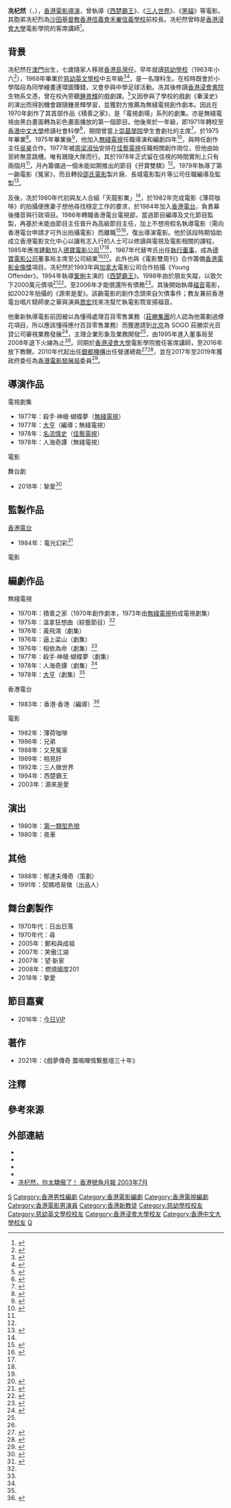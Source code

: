 {{藝人
|姓名 = 冼杞然
|類型 = 導演
|圖片 = 
|圖片尺寸 =
|圖片簡介 =
|本名 =
|羅馬拼音 = Shin Kei Yin
|英文名 = Stephen Shin
|暱稱 =
|其他藝名 =
|國籍 ={{CNHK}}
|民族 =
|籍貫 =
|出生日期 ={{birth year and age|1950}}<ref>{{cite web |url=http://www.cuhk.edu.hk/chinese/features/stephen_shin.html |title=冼杞然──捕光捉影四十載 |last= |first= |date=2016-11 |website= |publisher=香港中文大學 |access-date=2020-01-01 |quote= |archive-date=2019-06-05 |archive-url=https://web.archive.org/web/20190605133331/http://www.cuhk.edu.hk/chinese/features/stephen_shin.html |dead-url=no }}</ref>
|出生地點 ={{MAC-1951}}
|逝世日期 =
|逝世地點 =
|職業 = 導演、演員
|語言 = 粵語、英語、國語
|教育程度 = [[香港浸會書院|香港浸會書院]]生物系文憑肄業<br>[[香港中文大學|香港中文大學]]社會科學學士<ref>{{cite news | title=冼杞然應邀中大談電影 | url=https://mmis.hkpl.gov.hk/coverpage/-/coverpage/view?_coverpage_WAR_mmisportalportlet_hsf=%E5%86%BC%E6%9D%9E%E7%84%B6&_coverpage_WAR_mmisportalportlet_actual_q=%28%20verbatim_dc.collection%3A%28%22Old%5C%20HK%5C%20Newspapers%22%29%20%29%20AND+%28%20%28%20allTermsMandatory%3A%28true%29%20OR+all_dc.title%3A%28%E5%86%BC%E6%9D%9E%E7%84%B6%29%20OR+all_dc.creator%3A%28%E5%86%BC%E6%9D%9E%E7%84%B6%29%20OR+all_dc.contributor%3A%28%E5%86%BC%E6%9D%9E%E7%84%B6%29%20OR+all_dc.subject%3A%28%E5%86%BC%E6%9D%9E%E7%84%B6%29%20OR+fulltext%3A%28%E5%86%BC%E6%9D%9E%E7%84%B6%29%20OR+all_dc.description%3A%28%E5%86%BC%E6%9D%9E%E7%84%B6%29%20%29%20%29&_coverpage_WAR_mmisportalportlet_sort_field=score&p_r_p_-1078056564_c=QF757YsWv58JCjtBMMIqoghRmS55ppVp&_coverpage_WAR_mmisportalportlet_o=19&_coverpage_WAR_mmisportalportlet_sort_order=desc | page=13 | publisher=華僑日報 | date=1991-02-10 | accessdate=2021-04-23 | quote= | archive-date=2021-04-26 | archive-url=https://web.archive.org/web/20210426104659/https://mmis.hkpl.gov.hk/coverpage/-/coverpage/view?_coverpage_WAR_mmisportalportlet_hsf=%E5%86%BC%E6%9D%9E%E7%84%B6&_coverpage_WAR_mmisportalportlet_actual_q=(%20verbatim_dc.collection:(%22Old%5C%20HK%5C%20Newspapers%22)%20)%20AND+(%20(%20allTermsMandatory:(true)%20OR+all_dc.title:(%E5%86%BC%E6%9D%9E%E7%84%B6)%20OR+all_dc.creator:(%E5%86%BC%E6%9D%9E%E7%84%B6)%20OR+all_dc.contributor:(%E5%86%BC%E6%9D%9E%E7%84%B6)%20OR+all_dc.subject:(%E5%86%BC%E6%9D%9E%E7%84%B6)%20OR+fulltext:(%E5%86%BC%E6%9D%9E%E7%84%B6)%20OR+all_dc.description:(%E5%86%BC%E6%9D%9E%E7%84%B6)%20)%20)&_coverpage_WAR_mmisportalportlet_sort_field=score&p_r_p_-1078056564_c=QF757YsWv58JCjtBMMIqoghRmS55ppVp&_coverpage_WAR_mmisportalportlet_o=19&_coverpage_WAR_mmisportalportlet_sort_order=desc | dead-url=no }}</ref>
|母校 = [[慈幼學校|慈幼學校]]<br>[[慈幼英文學校|慈幼英文學校]]
|宗教信仰 = [[基督教|基督教]]<ref>{{cite web |url=https://www.christiantimes.org.hk/Common/Reader/News/ShowNews.jsp?Nid=46662&Pid=5&Version=0&Cid=220&Charset=big5_hkscs |title=讓上帝當生命導演──冼杞然 |last= |first= |date=2008-04-25|website= |publisher=時代論壇 |access-date=2019-12-31 |quote= }}{{Dead link|date=2020年4月 |bot=InternetArchiveBot |fix-attempted=yes }}</ref>
|配偶 =
|兒女 = 子：冼基樺<ref>{{cite news | title=名導冼杞然子獲獎盼回饋 | url=https://orientaldaily.on.cc/cnt/news/20110403/00176_063.html | format= | publisher=東方日報 | date=2011-04-03 | accessdate=2020-01-01 | quote= | archive-date=2011-09-17 | archive-url=https://web.archive.org/web/20110917091926/http://orientaldaily.on.cc/cnt/news/20110403/00176_063.html | dead-url=no }}</ref>
|父母 =
|親屬 = 胞弟：冼杞烈
|出道地點 =
|出道作 =
|出道日期 =
|代表作 =
|活躍年代 = 1970年至今
|唱片公司 =
|經紀公司 =
|網站 =
|相關團體 =
|獎項 =
|IMDb =0793812
}}

'''冼杞然'''（{{lang-en|Stephen Shin Kei Yin}}，{{bd|1950年|}}），[[香港|香港]][[電影|電影]][[導演|導演]]，曾執導《[[西楚霸王_(电影)|西楚霸王]]》、《[[三人世界|三人世界]]》、《[[黑貓_(電影)|黑貓]]》等電影。其胞弟冼杞烈為[[沙田_(香港)|沙田]][[基督教香港信義會禾輋信義學校|基督教香港信義會禾輋信義學校]]前校長。冼杞然曾時是[[香港浸會大學|香港浸會大學]]電影學院的客席講師<ref>{{cite web |url=http://af.hkbu.edu.hk/tc/guest-lecturers/shin-kei-yin |title=電影人 冼杞然先生 |last= |first= |date= |website= |publisher=香港浸會大學電影學院 |access-date=2020-01-01 |quote= |archive-date=2020-01-11 |archive-url=https://web.archive.org/web/20200111233921/http://af.hkbu.edu.hk/tc/guest-lecturers/shin-kei-yin |dead-url=no }}</ref>。 

==背景==
冼杞然在[[澳門|澳門]]出生，七歲隨家人移居[[香港島|香港島]][[灣仔|灣仔]]{{noteTag|name=守下留情|關於冼杞然出生地點、早年生活、校園生活、撰寫首份劇本和創立香港電影金像獎的資料出自香港電台第二台廣播節目《守下留情》於2016年6月13日播出的訪問。}}。早年就讀[[慈幼學校|慈幼學校]]（1963年小六<ref>{{cite news |title=十三學校畢業禮 |url=https://mmis.hkpl.gov.hk/coverpage/-/coverpage/view?_coverpage_WAR_mmisportalportlet_hsf=%E7%95%A2%E6%A5%AD%E7%A6%AE&_coverpage_WAR_mmisportalportlet_actual_q=%28%20verbatim_dc.collection%3A%28%22Old%5C%20HK%5C%20Newspapers%22%29%20%29%20AND+%28%20%28%20allTermsMandatory%3A%28true%29%20OR+all_dc.title%3A%28%E7%95%A2%E6%A5%AD%E7%A6%AE%29%20OR+all_dc.creator%3A%28%E7%95%A2%E6%A5%AD%E7%A6%AE%29%20OR+all_dc.contributor%3A%28%E7%95%A2%E6%A5%AD%E7%A6%AE%29%20OR+all_dc.subject%3A%28%E7%95%A2%E6%A5%AD%E7%A6%AE%29%20OR+fulltext%3A%28%E7%95%A2%E6%A5%AD%E7%A6%AE%29%20OR+all_dc.description%3A%28%E7%95%A2%E6%A5%AD%E7%A6%AE%29%20%29%20%29&_coverpage_WAR_mmisportalportlet_sort_field=dc.publicationdate_bsort&p_r_p_-1078056564_c=QF757YsWv5%2FH7zGe%2FKF%2BFPx1fvPOLrYH&_coverpage_WAR_mmisportalportlet_o=1436&_coverpage_WAR_mmisportalportlet_sort_order=desc&_coverpage_WAR_mmisportalportlet_filter=dc.publicationdate_dt%3A%5B1960-01-01T00%3A00%3A00Z+TO+1969-12-31T15%3A59%3A59Z%5D |page=18 |language= |publisher=華僑日報 | date=1963-07-22 |accessdate=2022-04-25 |quote= }}</ref>），1968年畢業於[[慈幼英文學校|慈幼英文學校]]中五年級<ref>{{cite web |url=http://www.sesfoundation.com/ssoba/news/bulletin/2006_07.pdf |title=慈訊 |last= |first= |date=2006-7 |website= |publisher=慈幼學校舊同學會編輯委員會 |access-date=2020-12-23 |quote=}}</ref><ref>{{cite web |url=http://sesfoundation.com/ssoba/association/membership_roll.htm |title=會員名冊 |last= |first= |date= |website= |publisher=香港慈幼中學鮑思高同學會 |access-date=2020-01-01 |quote= |archive-date=2018-10-22 |archive-url=https://web.archive.org/web/20181022043636/http://sesfoundation.com/ssoba/association/membership_roll.htm |dead-url=no }}</ref>，是一名理科生{{noteTag|name=守下留情}}。在校時既會於小學階段為同學繪畫連環圖賺錢，又會參與中學足球活動{{noteTag|name=守下留情}}。冼其後修讀[[香港浸會書院|香港浸會書院]]生物系文憑{{noteTag|name=守下留情}}，曾在校內旁聽[[鍾景輝|鍾景輝]]的戲劇課。<ref>{{cite web |url=http://www.alumni.cuhk.edu.hk/magazine/sep99/html/p12-13.htm |title=冼杞然不搞gag 寧願引退 |last= |first= |date=1999-9 |website= |publisher=香港中文大學 |access-date=2020-01-01 |quote= |archive-date=2004-12-11 |archive-url=https://web.archive.org/web/20041211110614/http://www.alumni.cuhk.edu.hk/magazine/sep99/html/p12-13.htm |dead-url=no }}</ref>又因參與了學校的戲劇《秦漢史》的演出而得到機會跟隨鍾景輝學習，並獲對方推薦為無綫電視創作劇本{{noteTag|name=守下留情}}。因此在1970年創作了其首部作品《積善之家》，是「電視劇場」系列的劇集{{noteTag|name=守下留情}}。亦是無綫電視由黑白畫面轉為彩色畫面播放的第一個節目{{noteTag|name=守下留情}}。他後來於一年級，即1971年轉校至[[香港中文大學|香港中文大學]]修讀社會科學<ref name="創意搖籃 德寶的童話">{{cite web |url=https://www.filmarchive.gov.hk/documents/18995340/19057015/ebook_chi_03.pdf |title=創意搖籃 德寶的童話 |last= |first= |date= |website= |publisher=香港電影資料館 |access-date=2021-09-21 |quote=}}</ref>{{noteTag|name=守下留情}}，期間曾當上[[崇基學院|崇基學院]]學生會劇社的主席<ref>{{cite web |url=http://paper.wenweipo.com/2016/06/06/CF1606060004.htm |title=淑梅足跡：冼杞然談復出 |last= |first= |date=2016-06-06|website= |publisher=香港文匯報 |access-date=2020-01-01|quote=}}</ref>，於1975年畢業<ref>{{cite web |url=http://www.alumni.cuhk.edu.hk/magazine/201612/txt/kwok.html |title=中大校友 校友近況 |last= |first= |date=2016-12 |website= |publisher=香港中文大學 |access-date=2020-01-01 |quote= |archive-date=2020-01-01 |archive-url=https://web.archive.org/web/20200101090129/http://www.alumni.cuhk.edu.hk/magazine/201612/txt/kwok.html |dead-url=no }}</ref>。1975年畢業後<ref>{{cite web |url=http://www.alumni.cuhk.edu.hk/magazine/201609/txt/feature3.html |title=中大校友 盛事在中大 |date=2016-09 |website= |publisher=香港中文大學 |access-date=2021-04-23 |quote= |archive-date=2021-04-23 |archive-url=https://web.archive.org/web/20210423091547/http://www.alumni.cuhk.edu.hk/magazine/201609/txt/feature3.html |dead-url=no }}</ref>，他加入[[無綫電視|無綫電視]]任職導演和編劇四年<ref name="冼杞然闖大銀幕">{{cite news | title=冼杞然闖大銀幕 | url=https://mmis.hkpl.gov.hk/coverpage/-/coverpage/view?_coverpage_WAR_mmisportalportlet_hsf=%E5%86%BC%E6%9D%9E%E7%84%B6&_coverpage_WAR_mmisportalportlet_actual_q=%28%20verbatim_dc.collection%3A%28%22Old%5C%20HK%5C%20Newspapers%22%29%20%29%20AND+%28%20%28%20allTermsMandatory%3A%28true%29%20OR+all_dc.title%3A%28%E5%86%BC%E6%9D%9E%E7%84%B6%29%20OR+all_dc.creator%3A%28%E5%86%BC%E6%9D%9E%E7%84%B6%29%20OR+all_dc.contributor%3A%28%E5%86%BC%E6%9D%9E%E7%84%B6%29%20OR+all_dc.subject%3A%28%E5%86%BC%E6%9D%9E%E7%84%B6%29%20OR+fulltext%3A%28%E5%86%BC%E6%9D%9E%E7%84%B6%29%20OR+all_dc.description%3A%28%E5%86%BC%E6%9D%9E%E7%84%B6%29%20%29%20%29&_coverpage_WAR_mmisportalportlet_sort_field=score&p_r_p_-1078056564_c=QF757YsWv5%2FH7zGe%2FKF%2BFAYq99Eq%2BSN8&_coverpage_WAR_mmisportalportlet_o=5&_coverpage_WAR_mmisportalportlet_sort_order=desc | page=3 | publisher=工商晚報 | date=1979-07-23 | accessdate=2021-04-23 | quote= | archive-date=2021-04-23 | archive-url=https://web.archive.org/web/20210423160508/https://mmis.hkpl.gov.hk/coverpage/-/coverpage/view?_coverpage_WAR_mmisportalportlet_hsf=%E5%86%BC%E6%9D%9E%E7%84%B6&_coverpage_WAR_mmisportalportlet_actual_q=%28%20verbatim_dc.collection%3A%28%22Old%5C%20HK%5C%20Newspapers%22%29%20%29%20AND+%28%20%28%20allTermsMandatory%3A%28true%29%20OR+all_dc.title%3A%28%E5%86%BC%E6%9D%9E%E7%84%B6%29%20OR+all_dc.creator%3A%28%E5%86%BC%E6%9D%9E%E7%84%B6%29%20OR+all_dc.contributor%3A%28%E5%86%BC%E6%9D%9E%E7%84%B6%29%20OR+all_dc.subject%3A%28%E5%86%BC%E6%9D%9E%E7%84%B6%29%20OR+fulltext%3A%28%E5%86%BC%E6%9D%9E%E7%84%B6%29%20OR+all_dc.description%3A%28%E5%86%BC%E6%9D%9E%E7%84%B6%29%20%29%20%29&_coverpage_WAR_mmisportalportlet_sort_field=score&p_r_p_-1078056564_c=QF757YsWv5%2FH7zGe%2FKF%2BFAYq99Eq%2BSN8&_coverpage_WAR_mmisportalportlet_o=5&_coverpage_WAR_mmisportalportlet_sort_order=desc | dead-url=no }}</ref>，與時任創作主任[[吳昊|吳昊]]合作{{noteTag|name=守下留情1|關於冼杞然入職電視台經過的資料出自香港電台第二台廣播節目《守下留情》於2016年6月14日播出的訪問。}}。1977年被[[周梁淑怡|周梁淑怡]]安排在[[佳藝電視|佳藝電視]]任職相關創作崗位，但他由始至終無意跳槽{{noteTag|name=守下留情1}}。唯有跟隨大隊而行。{{noteTag|name=守下留情1}}其於1978年正式留在佳視的時間實則上只有兩個月<ref name="冼杞然闖大銀幕" />{{noteTag|name=守下留情1}}，月內籌備過一個未能如期推出的節目《孖寶雙驕》<ref name="冼杞然闖大銀幕" />。1979年執導了第一齣電影《冤家》，而且轉投[[邵氏兄弟|邵氏電影]]製片廠、長城電影製片等公司任職編導及監製<ref name="冼杞然不搞gag 寧願引退">{{cite web |url=http://www.alumni.cuhk.edu.hk/magazine/sep99/html/p12-13.htm |title=冼杞然不搞gag 寧願引退 |date=1999-09 |website= |publisher=香港中文大學 |access-date=2021-04-23 |quote= |archive-date=2004-12-11 |archive-url=https://web.archive.org/web/20041211110614/http://www.alumni.cuhk.edu.hk/magazine/sep99/html/p12-13.htm |dead-url=no }}</ref>。

及後，冼於1980年代初與友人合組「天龍影業」<ref name="冼杞然闖大銀幕" />，於1982年完成電影《薄荷咖啡》的拍攝便應妻子想他尋找穩定工作的要求，於1984年加入[[香港電台|香港電台]]，負責幕後播音與行政項目{{noteTag|name=守下留情2|關於冼杞然入職香港電台前後經過和復出的資料出自香港電台第二台廣播節目《守下留情》於2016年6月15日播出的訪問。}}。1986年轉職香港電台電視部{{noteTag|name=守下留情2}}，當過節目編導及文化節目監製，再基於未能由節目主任晉升為高級節目主任，加上不想用假名執導電影（需向香港電台申請才可外出拍攝電影）而離職<ref>{{cite news | title=冼杞然話我冤枉佢 離港台非關冇得陞 | url=https://mmis.hkpl.gov.hk/coverpage/-/coverpage/view?_coverpage_WAR_mmisportalportlet_hsf=%E5%86%BC%E6%9D%9E%E7%84%B6&_coverpage_WAR_mmisportalportlet_actual_q=%28%20verbatim_dc.collection%3A%28%22Old%5C%20HK%5C%20Newspapers%22%29%20%29%20AND+%28%20%28%20allTermsMandatory%3A%28true%29%20OR+all_dc.title%3A%28%E5%86%BC%E6%9D%9E%E7%84%B6%29%20OR+all_dc.creator%3A%28%E5%86%BC%E6%9D%9E%E7%84%B6%29%20OR+all_dc.contributor%3A%28%E5%86%BC%E6%9D%9E%E7%84%B6%29%20OR+all_dc.subject%3A%28%E5%86%BC%E6%9D%9E%E7%84%B6%29%20OR+fulltext%3A%28%E5%86%BC%E6%9D%9E%E7%84%B6%29%20OR+all_dc.description%3A%28%E5%86%BC%E6%9D%9E%E7%84%B6%29%20%29%20%29&_coverpage_WAR_mmisportalportlet_sort_field=score&p_r_p_-1078056564_c=QF757YsWv59H%2FuxqfBwEJO4Z0t9aKN3P&_coverpage_WAR_mmisportalportlet_o=62&_coverpage_WAR_mmisportalportlet_sort_order=desc | page=14 | publisher=華僑日報 | date=1988-09-25 | accessdate=2021-04-23 | quote= | archive-date=2021-04-28 | archive-url=https://web.archive.org/web/20210428205539/https://mmis.hkpl.gov.hk/coverpage/-/coverpage/view?_coverpage_WAR_mmisportalportlet_hsf=%E5%86%BC%E6%9D%9E%E7%84%B6&_coverpage_WAR_mmisportalportlet_actual_q=%28%20verbatim_dc.collection%3A%28%22Old%5C%20HK%5C%20Newspapers%22%29%20%29%20AND+%28%20%28%20allTermsMandatory%3A%28true%29%20OR+all_dc.title%3A%28%E5%86%BC%E6%9D%9E%E7%84%B6%29%20OR+all_dc.creator%3A%28%E5%86%BC%E6%9D%9E%E7%84%B6%29%20OR+all_dc.contributor%3A%28%E5%86%BC%E6%9D%9E%E7%84%B6%29%20OR+all_dc.subject%3A%28%E5%86%BC%E6%9D%9E%E7%84%B6%29%20OR+fulltext%3A%28%E5%86%BC%E6%9D%9E%E7%84%B6%29%20OR+all_dc.description%3A%28%E5%86%BC%E6%9D%9E%E7%84%B6%29%20%29%20%29&_coverpage_WAR_mmisportalportlet_sort_field=score&p_r_p_-1078056564_c=QF757YsWv59H%2FuxqfBwEJO4Z0t9aKN3P&_coverpage_WAR_mmisportalportlet_o=62&_coverpage_WAR_mmisportalportlet_sort_order=desc | dead-url=no }}</ref><ref>{{cite news | title=冼杞然償了心頭願 方重見江東各父老 | url=https://mmis.hkpl.gov.hk/coverpage/-/coverpage/view?_coverpage_WAR_mmisportalportlet_hsf=%E5%86%BC%E6%9D%9E%E7%84%B6&_coverpage_WAR_mmisportalportlet_actual_q=%28%20verbatim_dc.collection%3A%28%22Old%5C%20HK%5C%20Newspapers%22%29%20%29%20AND+%28%20%28%20allTermsMandatory%3A%28true%29%20OR+all_dc.title%3A%28%E5%86%BC%E6%9D%9E%E7%84%B6%29%20OR+all_dc.creator%3A%28%E5%86%BC%E6%9D%9E%E7%84%B6%29%20OR+all_dc.contributor%3A%28%E5%86%BC%E6%9D%9E%E7%84%B6%29%20OR+all_dc.subject%3A%28%E5%86%BC%E6%9D%9E%E7%84%B6%29%20OR+fulltext%3A%28%E5%86%BC%E6%9D%9E%E7%84%B6%29%20OR+all_dc.description%3A%28%E5%86%BC%E6%9D%9E%E7%84%B6%29%20%29%20%29&_coverpage_WAR_mmisportalportlet_sort_field=score&p_r_p_-1078056564_c=QF757YsWv59H%2FuxqfBwEJNTuWP%2FX52Xs&_coverpage_WAR_mmisportalportlet_o=59&_coverpage_WAR_mmisportalportlet_sort_order=desc | page=30 | publisher=華僑日報 | date=1988-09-15 | accessdate=2021-04-23 | quote= | archive-date=2021-04-23 | archive-url=https://web.archive.org/web/20210423160423/https://mmis.hkpl.gov.hk/coverpage/-/coverpage/view?_coverpage_WAR_mmisportalportlet_hsf=%E5%86%BC%E6%9D%9E%E7%84%B6&_coverpage_WAR_mmisportalportlet_actual_q=%28%20verbatim_dc.collection%3A%28%22Old%5C%20HK%5C%20Newspapers%22%29%20%29%20AND+%28%20%28%20allTermsMandatory%3A%28true%29%20OR+all_dc.title%3A%28%E5%86%BC%E6%9D%9E%E7%84%B6%29%20OR+all_dc.creator%3A%28%E5%86%BC%E6%9D%9E%E7%84%B6%29%20OR+all_dc.contributor%3A%28%E5%86%BC%E6%9D%9E%E7%84%B6%29%20OR+all_dc.subject%3A%28%E5%86%BC%E6%9D%9E%E7%84%B6%29%20OR+fulltext%3A%28%E5%86%BC%E6%9D%9E%E7%84%B6%29%20OR+all_dc.description%3A%28%E5%86%BC%E6%9D%9E%E7%84%B6%29%20%29%20%29&_coverpage_WAR_mmisportalportlet_sort_field=score&p_r_p_-1078056564_c=QF757YsWv59H%2FuxqfBwEJNTuWP%2FX52Xs&_coverpage_WAR_mmisportalportlet_o=59&_coverpage_WAR_mmisportalportlet_sort_order=desc | dead-url=no }}</ref>，復出導演電影。他於該段時期協助成立香港電影文化中心以讓有志入行的人士可以修讀與電視及電影相關的課程，1985年應[[岑建勳|岑建勳]]加入[[德寶電影公司|德寶電影公司]]<ref name="創意搖籃 德寶的童話" /><ref name="冼杞然不搞gag 寧願引退" />，1987年代替岑氏出任[[執行董事|執行董事]]{{noteTag|name=守下留情2}}，成為[[德寶電影公司|德寶電影公司]]董事局主席至公司結業<ref name="冼杞然不搞gag 寧願引退" /><ref>{{cite news | title=冼杞然用尺猛咁度 原來係度個董事位 | url=https://mmis.hkpl.gov.hk/coverpage/-/coverpage/view?_coverpage_WAR_mmisportalportlet_hsf=%E5%86%BC%E6%9D%9E%E7%84%B6&_coverpage_WAR_mmisportalportlet_actual_q=%28%20verbatim_dc.collection%3A%28%22Old%5C%20HK%5C%20Newspapers%22%29%20%29%20AND+%28%20%28%20allTermsMandatory%3A%28true%29%20OR+all_dc.title%3A%28%E5%86%BC%E6%9D%9E%E7%84%B6%29%20OR+all_dc.creator%3A%28%E5%86%BC%E6%9D%9E%E7%84%B6%29%20OR+all_dc.contributor%3A%28%E5%86%BC%E6%9D%9E%E7%84%B6%29%20OR+all_dc.subject%3A%28%E5%86%BC%E6%9D%9E%E7%84%B6%29%20OR+fulltext%3A%28%E5%86%BC%E6%9D%9E%E7%84%B6%29%20OR+all_dc.description%3A%28%E5%86%BC%E6%9D%9E%E7%84%B6%29%20%29%20%29&_coverpage_WAR_mmisportalportlet_sort_field=score&p_r_p_-1078056564_c=QF757YsWv5%2BakvA8rFW5EhTtLONMPsvK&_coverpage_WAR_mmisportalportlet_o=15&_coverpage_WAR_mmisportalportlet_sort_order=desc | page=16 | publisher=華僑日報 | date=1987-10-11 | accessdate=2021-04-23 | quote= | archive-date=2021-04-23 | archive-url=https://web.archive.org/web/20210423090409/https://mmis.hkpl.gov.hk/coverpage/-/coverpage/view?_coverpage_WAR_mmisportalportlet_hsf=%E5%86%BC%E6%9D%9E%E7%84%B6&_coverpage_WAR_mmisportalportlet_actual_q=(%20verbatim_dc.collection:(%22Old%5C%20HK%5C%20Newspapers%22)%20)%20AND+(%20(%20allTermsMandatory:(true)%20OR+all_dc.title:(%E5%86%BC%E6%9D%9E%E7%84%B6)%20OR+all_dc.creator:(%E5%86%BC%E6%9D%9E%E7%84%B6)%20OR+all_dc.contributor:(%E5%86%BC%E6%9D%9E%E7%84%B6)%20OR+all_dc.subject:(%E5%86%BC%E6%9D%9E%E7%84%B6)%20OR+fulltext:(%E5%86%BC%E6%9D%9E%E7%84%B6)%20OR+all_dc.description:(%E5%86%BC%E6%9D%9E%E7%84%B6)%20)%20)&_coverpage_WAR_mmisportalportlet_sort_field=score&p_r_p_-1078056564_c=QF757YsWv5%2BakvA8rFW5EhTtLONMPsvK&_coverpage_WAR_mmisportalportlet_o=15&_coverpage_WAR_mmisportalportlet_sort_order=desc | dead-url=no }}</ref>。此外也與《電影雙周刊》合作籌備[[香港電影金像獎|香港電影金像獎]]項目{{noteTag|name=守下留情}}。冼杞然於1993年與[[加拿大|加拿大]]電影公司合作拍攝《Young Offender》。1994年執導[[鞏俐|鞏俐]]主演的《[[西楚霸王_(电影)|西楚霸王]]》。1998年由於朋友失蹤，以致欠下2000萬元債項<ref>{{cite news | title=《終極勝利》冼杞然導演 堅守信念的傳奇 | url=https://skypost.ulifestyle.com.hk/article/1603658/%E3%80%8A%E7%B5%82%E6%A5%B5%E5%8B%9D%E5%88%A9%E3%80%8B%E5%86%BC%E6%9D%9E%E7%84%B6%E5%B0%8E%E6%BC%94%20%E5%A0%85%E5%AE%88%E4%BF%A1%E5%BF%B5%E7%9A%84%E5%82%B3%E5%A5%87 | format= | publisher=晴報 | date=2016-06-17| accessdate=2020-01-01|quote= }}</ref><ref>{{cite web |url=http://www.gnci.org.hk/lsg6/T3a.xml |title=一個悔罪的禱告 |last= |first= |date= |website= |publisher=真証傳播 |access-date=2020-01-01|quote=}}</ref>。至2006年才能償還所有債務<ref>{{cite web |url=https://eastweek.my-magazine.me/main/54879 |title=昏暗過後的冼杞然 |last= |first= |date=2016-06-21 |website= |publisher=東周刊 |access-date=2020-01-01 |quote= |archive-date=2020-01-01 |archive-url=https://web.archive.org/web/20200101090134/https://eastweek.my-magazine.me/main/54879 |dead-url=no }}</ref>。其後開始執導[[福音|福音]]電影，如2002年拍攝的《源來是愛》。該齣電影的創作念頭來自欠債事件；教友兼前香港電台唱片騎師麥之華與演員[[喬宏|喬宏]]找來冼幫忙執電影筒宣揚福音{{noteTag|關於冼杞然拍攝福音電影的資料出自香港電台第二台廣播節目《守下留情》於2016年6月17日播出的訪問。}}。

他重新執導電影前因被以為懂得處理百貨零售業務（[[莊勝集團|莊勝集團]]的人認為他籌劃過煙花項目，所以應該懂得應付百貨零售業務）而獲邀請到[[北京|北京]]為 SOGO 莊勝崇光百貸公司審視業務發展<ref>{{cite web |url=https://hk.lifestyle.appledaily.com/lifestyle/columnist/daily/article/20160622/19663713 |title=冼杞然終極勝利 - 左丁山 |last= |first= |date=2016-06-22|website= |publisher=香港蘋果日報 |access-date=2020-01-01|quote=}}</ref>{{noteTag|name=守下留情3|關於冼杞然從事百貨業務經過和到電影學院授課的資料出自香港電台第二台廣播節目《守下留情》於2016年6月16日播出的訪問。}}，主理企業形象及業務開發<ref name="冼杞然不搞gag 寧願引退" />，由1995年進入董事局至2008年退下火線為止<ref name="冼杞然不搞gag 寧願引退" />{{noteTag|name=守下留情3}}。同期於[[香港浸會大學|香港浸會大學]]電影學院擔任客席講師，至2016年放下教鞭{{noteTag|name=守下留情3}}。2010年代起出任[[銀都機構|銀都機構]]出任營運總裁<ref>{{cite web |url=http://archive.am730.com.hk/article-317555 |title=冼杞然 愛電影‧心不死 |last= |first= |date=2016-06-15|website= |publisher=am730 |access-date=2020-01-01|quote=}}</ref><ref>{{cite web |url=https://www.mpweekly.com/entertainment/interview/%E5%A8%9B%E6%A8%82123/20160611-10082 |title=查小欣讀雞精速成班 冼杞然耗時十年迎難而上 |last= |first= |date=2016-06-11 |website= |publisher=明周 |access-date=2020-01-01 |quote= |archive-date=2019-12-06 |archive-url=https://web.archive.org/web/20191206224552/https://www.mpweekly.com/entertainment/interview/%e5%a8%9b%e6%a8%82123/20160611-10082 |dead-url=no }}</ref>，並在2017年至2019年獲政府委任為[[香港電影發展局|香港電影發展局]]委員<ref>{{cite news | title=委任香港電影發展局新一屆委員 | url=https://www.fdc.gov.hk/tc/press/press_20170331.htm | format= | publisher=香港電影發展局 | date=2017-03-31 | accessdate=2020-01-01 | quote= | archive-date=2018-10-09 | archive-url=https://web.archive.org/web/20181009131248/https://www.fdc.gov.hk/tc/press/press_20170331.htm | dead-url=no }}</ref>。

==導演作品==
;電視劇集
* 1977年：殺手·神槍·蝴蝶夢（[[無綫電視|無綫電視]]）
* 1977年：[[大亨_(電視劇)|大亨]]（編導；無綫電視）
* 1978年：[[名流情史|名流情史]]（[[佳藝電視|佳藝電視]]）
* 1978年：人海奇譚（無綫電視）

;電影
{{columns-list|2|
* 1979年：冤家 
* 1980年：情劫 
* 1982年：薄荷咖啡 
* 1986年：[[兄弟_(1986年電影)|兄弟]] 
* 1987年：通天大盗 
* 1988年：[[三人世界|三人世界]] 
* 1988年：又見冤家 
* 1989年：[[富貴再三逼人|富貴再三逼人]] 
* 1989年：相見好 
* 1990年：BB30 
* 1990年：一咬OK 
* 1990年：[[三人新世界|三人新世界]] 
* 1991年：富貴吉祥 
* 1991年：[[黑貓_(電影)|黑貓]]
* 1991年：[[暴風少年|暴風少年]]
* 1992年：黑猫2 
* 1992年：三人故事  
* 1992年：[[三人做世界|三人做世界]] 
* 1994年：[[西楚霸王_(电影)|西楚霸王]] 
* 2003年：[[源來是愛|源來是愛]]
* 2016年：[[終極勝利|終極勝利]]
* 2016年：被遺忘的濰縣集中營（紀錄片）
}}

;舞台劇
* 2018年：摯愛<ref>{{Cite Web | title=冼杞然執導舞台劇 《摯愛》展現中大人奮鬥精神 | url=https://www.master-insight.com/%E5%86%BC%E6%9D%9E%E7%84%B6%E5%9F%B7%E5%B0%8E%E8%88%9E%E5%8F%B0%E5%8A%87-%E3%80%8A%E6%91%AF%E6%84%9B%E3%80%8B%E5%B1%95%E7%8F%BE%E4%B8%AD%E5%A4%A7%E4%BA%BA%E5%A5%AE%E9%AC%A5%E7%B2%BE%E7%A5%9E/ | page= | publisher=灼見名家 | date=2018-07-13 | accessdate=2021-04-23 | quote= | archive-date=2021-04-28 | archive-url=https://web.archive.org/web/20210428220225/https://www.master-insight.com/%e5%86%bc%e6%9d%9e%e7%84%b6%e5%9f%b7%e5%b0%8e%e8%88%9e%e5%8f%b0%e5%8a%87-%e3%80%8a%e6%91%af%e6%84%9b%e3%80%8b%e5%b1%95%e7%8f%be%e4%b8%ad%e5%a4%a7%e4%ba%ba%e5%a5%ae%e9%ac%a5%e7%b2%be%e7%a5%9e/ | dead-url=no }}</ref>

==監製作品==
;[[香港電台|香港電台]]
* 1984年：電光幻彩<ref>{{cite news | title=播尤敏訪問片段 冼杞然大表不滿 | url=https://mmis.hkpl.gov.hk/coverpage/-/coverpage/view?_coverpage_WAR_mmisportalportlet_hsf=%E5%86%BC%E6%9D%9E%E7%84%B6&_coverpage_WAR_mmisportalportlet_actual_q=%28%20verbatim_dc.collection%3A%28%22Old%5C%20HK%5C%20Newspapers%22%29%20%29%20AND+%28%20%28%20allTermsMandatory%3A%28true%29%20OR+all_dc.title%3A%28%E5%86%BC%E6%9D%9E%E7%84%B6%29%20OR+all_dc.creator%3A%28%E5%86%BC%E6%9D%9E%E7%84%B6%29%20OR+all_dc.contributor%3A%28%E5%86%BC%E6%9D%9E%E7%84%B6%29%20OR+all_dc.subject%3A%28%E5%86%BC%E6%9D%9E%E7%84%B6%29%20OR+fulltext%3A%28%E5%86%BC%E6%9D%9E%E7%84%B6%29%20OR+all_dc.description%3A%28%E5%86%BC%E6%9D%9E%E7%84%B6%29%20%29%20%29&_coverpage_WAR_mmisportalportlet_sort_field=score&p_r_p_-1078056564_c=QF757YsWv58StS6UNkXpikEStVX34NA%2B&_coverpage_WAR_mmisportalportlet_o=1&_coverpage_WAR_mmisportalportlet_sort_order=desc | page=9 | publisher=香港工商日報 | date=1984-09-24 | accessdate=2021-04-23 | quote= | archive-date=2021-04-23 | archive-url=https://web.archive.org/web/20210423161531/https://mmis.hkpl.gov.hk/coverpage/-/coverpage/view?_coverpage_WAR_mmisportalportlet_hsf=%E5%86%BC%E6%9D%9E%E7%84%B6&_coverpage_WAR_mmisportalportlet_actual_q=(%20verbatim_dc.collection:(%22Old%5C%20HK%5C%20Newspapers%22)%20)%20AND+(%20(%20allTermsMandatory:(true)%20OR+all_dc.title:(%E5%86%BC%E6%9D%9E%E7%84%B6)%20OR+all_dc.creator:(%E5%86%BC%E6%9D%9E%E7%84%B6)%20OR+all_dc.contributor:(%E5%86%BC%E6%9D%9E%E7%84%B6)%20OR+all_dc.subject:(%E5%86%BC%E6%9D%9E%E7%84%B6)%20OR+fulltext:(%E5%86%BC%E6%9D%9E%E7%84%B6)%20OR+all_dc.description:(%E5%86%BC%E6%9D%9E%E7%84%B6)%20)%20)&_coverpage_WAR_mmisportalportlet_sort_field=score&p_r_p_-1078056564_c=QF757YsWv58StS6UNkXpikEStVX34NA%2B&_coverpage_WAR_mmisportalportlet_o=1&_coverpage_WAR_mmisportalportlet_sort_order=desc | dead-url=no }}</ref>

;電影
{{columns-list|2| 
* 1979年：冤家 
* 1982年：薄荷咖啡   
* 1988年：血夜天使      
* 1988年：19雙肥臨門       
* 1988年：嘩鬼學校       
* 1988年：三人世界      
* 1988年：特警屠龍      
* 1988年：皇家師姐III雌雄大盜      
* 1989年：皇家師姐IV直擊證人       
* 1989年：發達先生    
* 1989年：猛鬼撞鬼    
* 1989年：相見好       
* 1989年：花心三劍俠      
* 1989年：[[富貴再三逼人|富貴再三逼人]]     
* 1989年：[[單身貴族|單身貴族]]     
* 1990年：三人新世界       
* 1990年：BB 30      
* 1990年：一咬OK       
* 1990年：洗黑錢      
* 1990年：皇家師姐之中間人      
* 1991年：老表，你好野!       
* 1991年：[[拳王_(1991年電影)|拳王]]       
* 1991年：[[契媽唔易做|契媽唔易做]]      
* 1991年：地下兵工廠       
* 1991年：富貴吉祥       
* 1991年：黑雪       
* 1991年：海狼     
* 1991年：冷面狙擊手       
* 1991年：[[黑貓_(電影)|黑貓]]
* 1992年：俠女傳奇      
* 1992年：三人做世界      
* 1992年：飛虎精英之人間有情     
* 1992年：阿二一族       
* 1992年：黑貓II 刺殺葉利欽     
* 1993年：武狀元鐵橋三       
* 1993年：[[的士判官|的士判官]]       
* 1993年：白蓮邪神       
* 1994年：壯士斷臂      
* 1995年：搶閘媽咪       
* 2001年：與查理斯午餐    
* 2003年：[[源來是愛|源來是愛]]     
* 2015年：[[刺客聶隱娘|刺客聶隱娘]] 
* 2015年：海上絲路 
}}

==編劇作品==
;無綫電視
* 1970年：積善之家（1970年創作劇本，1973年由[[無綫電視|無綫電視]]拍成電視劇集）
* 1975年：溫拿狂想曲（綜藝節目）<ref name="冼杞然闖大銀幕" />
* 1976年：黃飛鴻（劇集）
* 1976年：逼上梁山（劇集）
* 1976年：相依為命（劇集）<ref name="冼杞然闖大銀幕" />
* 1977年：殺手·神槍·蝴蝶夢（劇集）
* 1978年：人海奇譚（劇集）<ref name="冼杞然闖大銀幕" />
* 1978年：[[大亨_(電視劇)|大亨]]（劇集）<ref name="冼杞然闖大銀幕" />

;香港電台
* 1983年：香港‧香港（編導）<ref>{{cite news | title=冼杞然要求著拖鞋 倪詩蓓動肝火罷拍 | url=https://mmis.hkpl.gov.hk/coverpage/-/coverpage/view?_coverpage_WAR_mmisportalportlet_hsf=%E5%86%BC%E6%9D%9E%E7%84%B6&_coverpage_WAR_mmisportalportlet_actual_q=%28%20verbatim_dc.collection%3A%28%22Old%5C%20HK%5C%20Newspapers%22%29%20%29%20AND+%28%20%28%20allTermsMandatory%3A%28true%29%20OR+all_dc.title%3A%28%E5%86%BC%E6%9D%9E%E7%84%B6%29%20OR+all_dc.creator%3A%28%E5%86%BC%E6%9D%9E%E7%84%B6%29%20OR+all_dc.contributor%3A%28%E5%86%BC%E6%9D%9E%E7%84%B6%29%20OR+all_dc.subject%3A%28%E5%86%BC%E6%9D%9E%E7%84%B6%29%20OR+fulltext%3A%28%E5%86%BC%E6%9D%9E%E7%84%B6%29%20OR+all_dc.description%3A%28%E5%86%BC%E6%9D%9E%E7%84%B6%29%20%29%20%29&_coverpage_WAR_mmisportalportlet_sort_field=score&p_r_p_-1078056564_c=QF757YsWv58X0UXQ82Zo%2BLWdm%2Fehhbnw&_coverpage_WAR_mmisportalportlet_o=3&_coverpage_WAR_mmisportalportlet_sort_order=desc | page=14 | publisher=華僑日報 | date=1983-01-08 | accessdate=2021-04-23 | quote= | archive-date=2021-04-23 | archive-url=https://web.archive.org/web/20210423160446/https://mmis.hkpl.gov.hk/coverpage/-/coverpage/view?_coverpage_WAR_mmisportalportlet_hsf=%E5%86%BC%E6%9D%9E%E7%84%B6&_coverpage_WAR_mmisportalportlet_actual_q=%28%20verbatim_dc.collection%3A%28%22Old%5C%20HK%5C%20Newspapers%22%29%20%29%20AND+%28%20%28%20allTermsMandatory%3A%28true%29%20OR+all_dc.title%3A%28%E5%86%BC%E6%9D%9E%E7%84%B6%29%20OR+all_dc.creator%3A%28%E5%86%BC%E6%9D%9E%E7%84%B6%29%20OR+all_dc.contributor%3A%28%E5%86%BC%E6%9D%9E%E7%84%B6%29%20OR+all_dc.subject%3A%28%E5%86%BC%E6%9D%9E%E7%84%B6%29%20OR+fulltext%3A%28%E5%86%BC%E6%9D%9E%E7%84%B6%29%20OR+all_dc.description%3A%28%E5%86%BC%E6%9D%9E%E7%84%B6%29%20%29%20%29&_coverpage_WAR_mmisportalportlet_sort_field=score&p_r_p_-1078056564_c=QF757YsWv58X0UXQ82Zo%2BLWdm%2Fehhbnw&_coverpage_WAR_mmisportalportlet_o=3&_coverpage_WAR_mmisportalportlet_sort_order=desc | dead-url=no }}</ref>

;電影
* 1982年：薄荷咖啡 
* 1986年：兄弟       
* 1988年：又見冤家      
* 1989年：相見好      
* 1992年：三人做世界       
* 1994年：西楚霸王      
* 2003年：源來是愛 

==演出==
* 1980年：[[第一類型危險|第一類型危險]]      
* 1980年：夜車      

==其他== 
* 1988年：郁達夫傳奇（策劃）      
* 1991年：契媽唔易做（出品人）      
 
==舞台劇製作==
* 1970年代：日出日落
* 1970年代：尋
* 2005年：鄭和與成祖
* 2007年：笑傲江湖
* 2007年：望‧新家
* 2008年：燃燒國度201
* 2018年：摯愛

==節目嘉賓==
* 2016年：[[今日VIP|今日VIP]]

==著作==
* 2021年：《戲夢傳奇 蓋鳴暉情繫藝壇三十年》

==注釋==
{{noteFoot}}

==參考來源==
{{reflist|2}}

==外部連結==
* {{imdb name|0477035}}{{en}}
* {{Amg name|193631}}
* {{hkmdb name|4410}}
* {{Mtime people|893210}}
*[https://web.archive.org/web/20060830121423/http://www.cchc.org/hm/hk/2003/07/t01.htm 冼杞然，你太驕傲了！{{dead link|date=2017年11月 |bot=InternetArchiveBot |fix-attempted=yes }} 香港號角月報 2003年7月]

[[Category:香港電影导演|S]]
[[Category:香港男性編劇|Category:香港男性編劇]]
[[Category:香港電影編劇|Category:香港電影編劇]]
[[Category:香港電視編劇|Category:香港電視編劇]]
[[Category:香港電影男演員|Category:香港電影男演員]]
[[Category:香港新教徒|Category:香港新教徒]]
[[Category:慈幼學校校友|Category:慈幼學校校友]]
[[Category:慈幼英文學校校友|Category:慈幼英文學校校友]]
[[Category:香港浸會大學校友|Category:香港浸會大學校友]]
[[Category:香港中文大學校友|Category:香港中文大學校友]]
[[Category:冼姓|Q]]